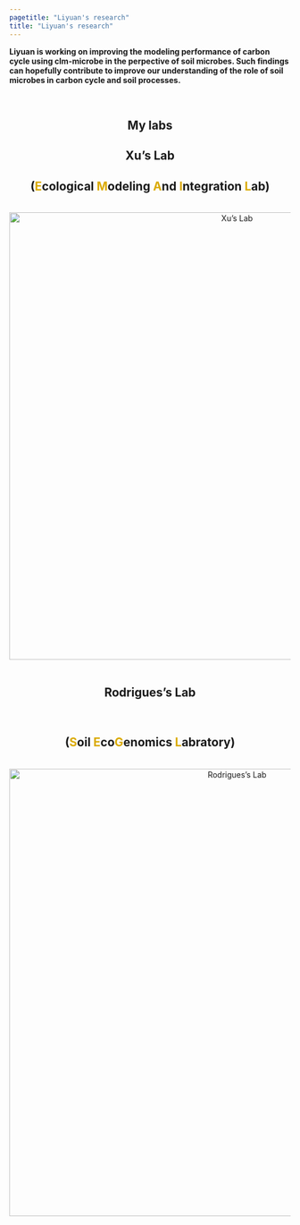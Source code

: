 ```yaml
---
pagetitle: "Liyuan's research"
title: "Liyuan's research"
---
```

<left> <font size=18x> </font> **Liyuan is working on improving the modeling performance of carbon cycle using clm-microbe in the perpective of soil microbes. Such findings can hopefully contribute to improve our understanding of the role of soil microbes in carbon cycle and soil processes.**

<br>
<center> ## <font size=32x> </font> **My labs**
<center> ## <font size =24x> </font>**Xu's Lab**
## (<font color="#DAAA00"><font size =18x></font>**E**</font>cological <font color="#DAAA00">**M**</font>odeling <font color="#DAAA00">**A**</font>nd <font color="#DAAA00">**I**</font>ntegration <font color="#DAAA00">**L**</font>ab) {-}
<br>
[![Xu's Lab](img/email.png){width=800px}](http://sci.sdsu.edu/emaillab/)
<br>
<br>
<center> ## <font size =24x></font>**Rodrigues's Lab**
<br>

## (<font color="#DAAA00"><font size =18x></font>**S**</font>oil <font color="#DAAA00">**E**</font>co**<font color="#DAAA00">G**</font>enomics <font color="#DAAA00">**L**</font>abratory) {-}
<br>
[![Rodrigues's Lab](img/sel.png){width=800px}](http://rodrigues.ucdavis.edu/index.html)
